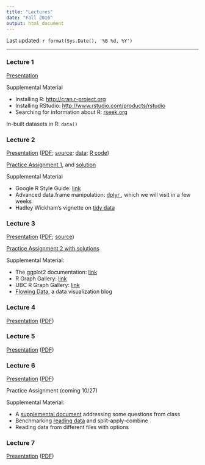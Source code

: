 ```yaml
---
title: "Lectures"
date: "Fall 2016"
output: html_document
---
```


Last updated: `r format(Sys.Date(), '%B %d, %Y')`

----

### Lecture 1

[Presentation](Lectures/lecture1.pdf)

Supplemental Material

+ Installing R: <a href="http://cran.r-project.org" target="_blank">http://cran.r-project.org</a>
+ Installing RStudio: <a href="https://www.rstudio.com/products/rstudio/download3/" target="_blank" >http://www.rstudio.com/products/rstudio</a>
+ Searching for information about R: <a href="http://www.rseek.org" target="_blank">rseek.org</a>

In-built datasets in R: `data()`

### Lecture 2

<a href="Lectures/lecture2a.html" target="_blank">Presentation</a> ([PDF](Lectures/lecture2a.pdf); [source](Lectures/lecture2.Rmd); [data](Lectures/lecture2_files/Dataset_spine.csv); [R code](Lectures/lecture2_files/lecture2.R))

<a href="Lectures/lecture2_data/Assign1.html">Practice Assignment 1</a>, and [solution](Lectures/lecture2_files/Assign1Solution.html)

Supplemental Material

+ Google R Style Guide: <a href="https://google.github.io/styleguide/Rguide.xml" target="_blank">link</a>
+ Advanced data.frame manipulation: <a href="https://cran.rstudio.com/web/packages/dplyr/vignettes/introduction.html" target="_blank"> dplyr </a>, which we will visit in a few weeks
+ Hadley Wickham's vignette on <a href="ftp://cran.r-project.org/pub/R/web/packages/tidyr/vignettes/tidy-data.html" target="_blank">tidy data</a>

### Lecture 3

<a href="Lectures/lecture3.html" target="_blank">Presentation</a> ([PDF](Lectures/lecture3_files/lecture3.pdf); [source](Lectures/lecture3.Rmd))

<a href = "Lectures/lecture3_files/Assignment2.html"> Practice Assignment 2 with solutions</a>

Supplemental Material:

+ The ggplot2 documentation: <a href="http://docs.ggplot2.org/current/" target="_blank">link</a>
+ R Graph Gallery: <a href="http://rgraphgallery.blogspot.com" target="_blank">link</a>
+ UBC R Graph Gallery: <a href="http://shinyapps.stat.ubc.ca/r-graph-catalog/" target="_blank">link</a>
+ <a href = "http://flowingdata.com" target="_blank">Flowing Data</a>, a data visualization blog

### Lecture 4

<a href="Lectures/Lecture4.html" target = "_blank">Presentation</a> ([PDF](Lectures/lecture4_files/Lecture4.pdf))

### Lecture 5

<a href="Lectures/Lecture5.html" target="_blank">Presentation</a> ([PDF](Lectures/Lecture5.pdf))

### Lecture 6

<a href="Lectures/lecture6.html" target="_blank">Presentation</a> ([PDF](Lectures/lecture6.pdf))

Practice Assignment (coming 10/27)

Supplemental Material:

+ A [supplemental document](Lectures/lecture6_files/lecture6_suppl.html) addressing some questions from class
+ Benchmarking [reading data](Lectures/lecture6_files/benchmark.html) and split-apply-combine
+ Reading data from different files with options

### Lecture 7

<a href='Lectures/Lecture7.html' target="_blank">Presentation</a> ([PDF](Lectures/lecture7_files/Lecture7.pdf))
